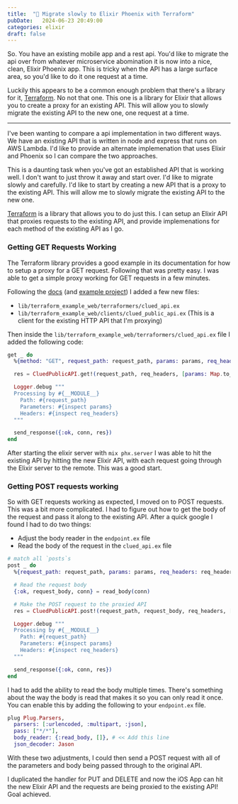 ```yaml
---
title:  "🐢 Migrate slowly to Elixir Phoenix with Terraform"
pubDate:   2024-06-23 20:49:00
categories: elixir
draft: false
---
```


So. You have an existing mobile app and a rest api. You'd like to migrate the api over from whatever microservice abomination it is now into a nice, clean, Elixir Phoenix app. This is tricky when the API has a large surface area, so you'd like to do it one request at a time.

Luckily this appears to be a common enough problem that there's a library for it, [Terraform](https://github.com/poteto/terraform). No not that one. This one is a library for Elixir that allows you to create a proxy for an existing API. This will allow you to slowly migrate the existing API to the new one,  one request at a time.

---

I've been wanting to compare a api implementation in two different ways. We have an existing API that is written in node and express that runs on AWS Lambda. I'd like to provide an alternate implemenation that uses Elixir and Phoenix so I can compare the two approaches.

This is a daunting task when you've got an established API that is working well. I don't want to just throw it away and start over. I'd like to migrate slowly and carefully. I'd like to start by creating a new API that is a proxy to the existing API. This will allow me to slowly migrate the existing API to the new one.

[Terraform](https://github.com/poteto/terraform) is a library that allows you to do just this. I can setup an Elixir API that proxies requests to the existing API, and provide implemenations for each method of the existing API as I go.

### Getting GET Requests Working

The Terraform library provides a good example in its documentation for how to setup a proxy for a GET request. Following that was pretty easy. I was able to get a simple proxy working for GET requests in a few minutes.

Following the [docs](https://hexdocs.pm/terraform/Terraform.html) (and [example project](https://github.com/poteto/reverse_proxy)) I added a few new files:

- `lib/terraform_example_web/terraformers/clued_api.ex`
- `lib/terraform_example_web/clients/clued_public_api.ex` (This is a client for the existing HTTP API that I'm proxying)

Then inside the `lib/terraform_example_web/terraformers/clued_api.ex` file I added the following code:

```elixir
get _ do
  %{method: "GET", request_path: request_path, params: params, req_headers: req_headers} = conn

  res = CluedPublicAPI.get!(request_path, req_headers, [params: Map.to_list(params)])#// proxy: {"127.0.0.1", 9090}])

  Logger.debug """
  Processing by #{__MODULE__}
    Path: #{request_path}
    Parameters: #{inspect params}
    Headers: #{inspect req_headers}
  """

  send_response({:ok, conn, res})
end
```

After starting the elixir server with `mix phx.server` I was able to hit the existing API by hitting the new Elixir API, with each request going through the Elixir server to the remote. This was a good start.

### Getting POST requests working

So with GET requests working as expected, I moved on to POST requests. This was a bit more complicated. I had to figure out how to get the body of the request and pass it along to the existing API. After a quick google I found I had to do two things:

- Adjust the body reader in the `endpoint.ex` file
- Read the body of the request in the `clued_api.ex` file

```elixir
# match all `posts`s
post _ do
  %{request_path: request_path, params: params, req_headers: req_headers} = conn

  # Read the request body
  {:ok, request_body, conn} = read_body(conn)

  # Make the POST request to the proxied API
  res = CluedPublicAPI.post!(request_path, request_body, req_headers, [params: Map.to_list(params)])#// proxy: {"127.0.0.1", 9090}])

  Logger.debug """
  Processing by #{__MODULE__}
    Path: #{request_path}
    Parameters: #{inspect params}
    Headers: #{inspect req_headers}
  """

  send_response({:ok, conn, res})
end
```

I had to add the ability to read the body multiple times. There's something about the way the body is read that makes it so you can only read it once. You can enable this by adding the following to your `endpoint.ex` file.

```elixir
plug Plug.Parsers,
  parsers: [:urlencoded, :multipart, :json],
  pass: ["*/*"],
  body_reader: {:read_body, []}, # << Add this line
  json_decoder: Jason
```

With these two adjustments, I could then send a POST request with all of the parameters and body being passed through to the original API.

I duplicated the handler for PUT and DELETE and now the iOS App can hit the new Elixir API and the requests are being proxied to the existing API! Goal achieved.
